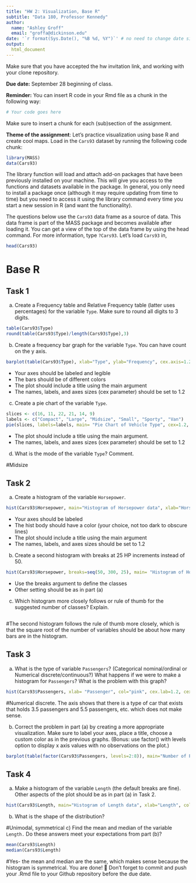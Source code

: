 ```yaml
---
title: "HW 2: Visualization, Base R"
subtitle: "Data 180, Professor Kennedy"
author: 
  name: "Ashley Groff"
  email: "groffa@dickinson.edu"
date: '`r format(Sys.Date(), "%B %d, %Y")`' # no need to change date since this line grabs today's date
output: 
  html_document
---
```


Make sure that you have accepted the hw invitation link, and working with your clone repository.

**Due date:** September 28 beginning of class.

**Reminder:** You can insert R code in your Rmd file as a chunk in the following way:
```r
# Your code goes here
```
Make sure to insert a chunk for each (sub)section of the assignment.

**Theme of the assignment**: Let's practice visualization using base R and create cool maps. Load in the `Cars93` dataset by running the following code chunk:

```r
library(MASS)
data(Cars93)
```

The library function will load and attach add-on packages that have been previously installed on your machine. This will give you access to the functions and datasets available in the package. In general, you only need to install a package once (although it may require updating from time to time) but you need to access it using the library command every time you start a new session in R (and want the functionality). 

The questions below use the `Cars93` data frame as a source of data. This data frame is part of the MASS package and becomes available after loading it. You can get a view of the top of the data frame by using the head command. For more information, type `?Cars93`. Let's load `Cars93` in,
```r
head(Cars93)
```

# Base R
## Task 1
a) Create a Frequency table and Relative Frequency table (latter uses percentages) for the variable `Type`. Make sure to round all digits to 3 digits.
```r
table(Cars93$Type)
round(table(Cars93$Type)/length(Cars93$Type),3)
```
b) Create a frequency bar graph for the variable `Type`. You can have count on the y axis.
```r
barplot(table(Cars93$Type), xlab="Type", ylab="Frequency", cex.axis=1.2, cex.lab=1.2, col=c("lightblue","pink", "red", "green4", "blue", "orange"))
```

*	Your axes should be labeled and legible
*	The bars should be of different colors
*	The plot should include a title using the main argument
*	The names, labels, and axes sizes (cex parameter) should be set to 1.2

c) Create a pie chart of the variable `Type`.
```r
slices <- c(16, 11, 22, 21, 14, 9)
labels <- c("Compact", "Large", "Midsize", "Small", "Sporty", "Van")
pie(slices, labels=labels, main= "Pie Chart of Vehicle Type", cex=1.2, radius=1.2)
```

* The plot should include a title using the main argument.
*	The names, labels, and axes sizes (cex parameter) should be set to 1.2

d) What is the mode of the variable `Type`? Comment.

#Midsize 

## Task 2 
a) Create a histogram of the variable `Horsepower`.
```r
hist(Cars93$Horsepower, main="Histogram of Horsepower data", xlab="Horsepower", col="blue", cex.lab=1.2, cex.axis=1.2)
```

*	Your axes should be labeled
*	The hist body should have a color (your choice, not too dark to obscure lines) 
*	The plot should include a title using the main argument
*	The names, labels, and axes sizes should be set to 1.2

b) Create a second histogram with breaks at 25 HP increments instead of 50.
```r
hist(Cars93$Horsepower, breaks=seq(50, 300, 25), main= "Histogram of Horsepower data", xlab="Horsepower", col="blue", cex.lab=1.2, cex.axis=1.2)
```

* Use the breaks argument to define the classes
* Other setting should be as in part (a)

c) Which histogram more closely follows or rule of thumb for the suggested number of classes? Explain.
```r

```
#The second histogram follows the rule of thumb more closely, which is that the square root of the number of variables should be about how many bars are in the histogram. 

## Task 3 
a) What is the type of variable `Passengers`? (Categorical nominal/ordinal or Numerical discrete/continuous?) What happens if we were to make a histogram for `Passengers`? What is the problem with this graph?
```r
hist(Cars93$Passengers, xlab= "Passenger", col="pink", cex.lab=1.2, cex.axis=1.2)
```
#Numerical discrete. The axis shows that there is a type of car that exists that holds 3.5 passengers and 5.5 passengers, etc. which does not make sense. 

b) Correct the problem in part (a) by creating a more appropriate visualization. Make sure to label your axes, place a title, choose a custom color as in the previous graphs. (Bonus: use factor() with levels option to display x axis values with no observations on the plot.)
```r
barplot(table(factor(Cars93$Passengers, levels=2:8)), main="Number of Passengers in Car", xlab= "Number of Passengers", ylab= "Frequency", cex.axis = 1.2, cex.lab=1.2, col="green4")
```

## Task 4 
a) Make a histogram of the variable `Length` (the default breaks are fine). Other aspects of the plot should be as in part (a) in Task 2.
```r
hist(Cars93$Length, main="Histogram of Length data", xlab="Length", col="red", cex.lab=1.2, cex.axis=1.2)
```

b) What is the shape of the distribution?

#Unimodal, symmetrical 
c) Find the mean and median of the variable `Length.` Do these answers meet your expectations from part (b)?
```r
mean(Cars93$Length)
median(Cars93$Length)
```
#Yes- the mean and median are the same, which makes sense because the histogram is symmetrical. 
You are done! 🏁 Don't forget to commit and push your .Rmd file to your Github repository before the due date.


